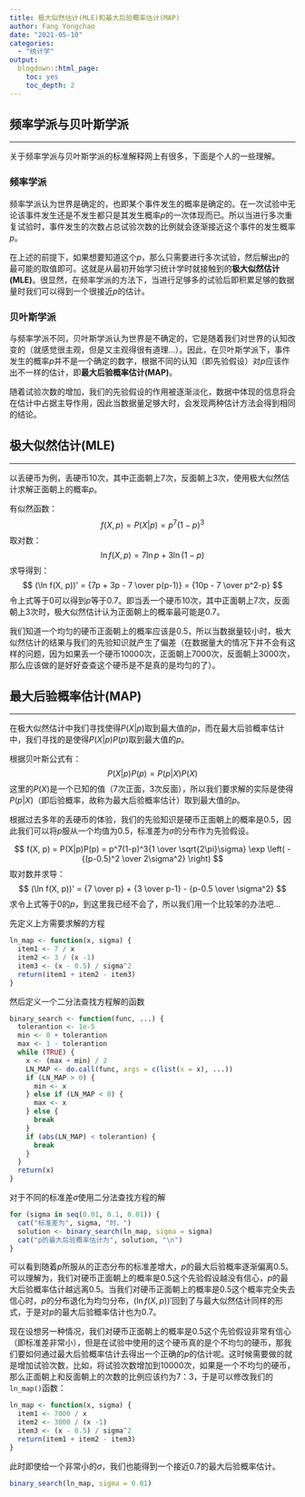 ```yaml
---
title: 极大似然估计(MLE)和最大后验概率估计(MAP)
author: Fang Yongchao
date: "2021-05-10"
categories:
  - "统计学"
output:
  blogdown::html_page:
    toc: yes
    toc_depth: 2
---
```


## 频率学派与贝叶斯学派

-------------------------------

关于频率学派与贝叶斯学派的标准解释网上有很多，下面是个人的一些理解。

### 频率学派

频率学派认为世界是确定的，也即某个事件发生的概率是确定的。在一次试验中无论该事件发生还是不发生都只是其发生概率$p$的一次体现而已。所以当进行多次重复试验时，事件发生的次数占总试验次数的比例就会逐渐接近这个事件的发生概率$p$。

在上述的前提下，如果想要知道这个$p$，那么只需要进行多次试验，然后解出$p$的最可能的取值即可。这就是从最初开始学习统计学时就接触到的**极大似然估计(MLE)**。很显然，在频率学派的方法下，当进行足够多的试验后即积累足够的数据量时我们可以得到一个很接近$p$的估计。

### 贝叶斯学派

与频率学派不同，贝叶斯学派认为世界是不确定的，它是随着我们对世界的认知改变的（就感觉很主观，但是又主观得很有道理...）。因此，在贝叶斯学派下，事件发生的概率$p$并不是一个确定的数字，根据不同的认知（即先验假设）对$p$应该作出不一样的估计，即**最大后验概率估计(MAP)**。

随着试验次数的增加，我们的先验假设的作用被逐渐淡化，数据中体现的信息将会在估计中占据主导作用，因此当数据量足够大时，会发现两种估计方法会得到相同的结论。

## 极大似然估计(MLE)

-------------------------------

以丢硬币为例，丢硬币10次，其中正面朝上7次，反面朝上3次，使用极大似然估计求解正面朝上的概率$p$。

有似然函数：
$$
f(X, p) = P(X|p) = p^7(1-p)^3
$$
取对数：
$$
\ln f(X, p) = 7\ln p + 3\ln(1-p) 
$$
求导得到：
$$
(\ln f(X, p))' = {7p + 3p  - 7 \over p(p-1)} = {10p - 7 \over p^2-p}
$$
令上式等于0可以得到$p$等于0.7。即当丢一个硬币10次，其中正面朝上7次，反面朝上3次时，极大似然估计认为正面朝上的概率最可能是0.7。

我们知道一个均匀的硬币正面朝上的概率应该是0.5，所以当数据量较小时，极大似然估计的结果与我们的先验知识就产生了偏差（在数据量大的情况下并不会有这样的问题，因为如果丢一个硬币10000次，正面朝上7000次，反面朝上3000次，那么应该做的是好好查查这个硬币是不是真的是均匀的了）。

## 最大后验概率估计(MAP)

-------------------------------

在极大似然估计中我们寻找使得$P(X|p)$取到最大值的$p$，而在最大后验概率估计中，我们寻找的是使得$P(X|p)P(p)$取到最大值的$p$。

根据贝叶斯公式有：
$$
P(X|p)P(p) = P(p|X)P(X)
$$
这里的$P(X)$是一个已知的值（7次正面，3次反面），所以我们要求解的实际是使得$P(p|X)$（即后验概率，故称为最大后验概率估计）取到最大值的$p$。

根据过去多年的丢硬币的体验，我们的先验知识是硬币正面朝上的概率是0.5，因此我们可以将$p$服从一个均值为0.5，标准差为$\sigma$的分布作为先验假设。

$$
f(X, p) = P(X|p)P(p) = p^7(1-p)^3{1 \over \sqrt{2\pi}\sigma} \exp \left( -{(p-0.5)^2 \over 2\sigma^2}  \right)
$$
取对数并求导：
$$
(\ln f(X, p))' = {7 \over p} + {3 \over p-1} - {p-0.5 \over \sigma^2}
$$
求令上式等于0的$p$，到这里我已经不会了，所以我们用一个比较笨的办法吧...

先定义上方需要求解的方程
```r
ln_map <- function(x, sigma) {
  item1 <- 7 / x
  item2 <- 3 / (x -1)
  item3 <- (x - 0.5) / sigma^2
  return(item1 + item2 - item3)
}
```

然后定义一个二分法查找方程解的函数
```r
binary_search <- function(func, ...) {
  tolerantion <- 1e-5
  min <- 0 + tolerantion
  max <- 1 - tolerantion
  while (TRUE) {
    x <- (max + min) / 2
    LN_MAP <- do.call(func, args = c(list(x = x), ...))
    if (LN_MAP > 0) {
      min <- x
    } else if (LN_MAP < 0) {
      max <- x
    } else {
      break
    }
    if (abs(LN_MAP) < tolerantion) {
      break
    }
  }
  return(x)
}
```

对于不同的标准差$\sigma$使用二分法查找方程的解
```r
for (sigma in seq(0.01, 0.1, 0.01)) {
  cat("标准差为", sigma, "时，")
  solution <- binary_search(ln_map, sigma = sigma)
  cat("p的最大后验概率估计为", solution, "\n")
}
```
可以看到随着$p$所服从的正态分布的标准差增大，$p$的最大后验概率逐渐偏离0.5。可以理解为，我们对硬币正面朝上的概率是0.5这个先验假设越没有信心，$p$的最大后验概率估计越远离0.5。当我们对硬币正面朝上的概率是0.5这个概率完全失去信心时，$p$的分布退化为均匀分布，$(\ln f(X, p))'$回到了与最大似然估计同样的形式，于是对$p$的最大后验概率估计也为0.7。

现在设想另一种情况，我们对硬币正面朝上的概率是0.5这个先验假设非常有信心（即标准差非常小），但是在试验中使用的这个硬币真的是个不均匀的硬币，那我们要如何通过最大后验概率估计去得出一个正确的$p$的估计呢。这时候需要做的就是增加试验次数，比如，将试验次数增加到10000次，如果是一个不均匀的硬币，那么正面朝上和反面朝上的次数的比例应该约为7：3，于是可以修改我们的`ln_map()`函数：

```r
ln_map <- function(x, sigma) {
  item1 <- 7000 / x
  item2 <- 3000 / (x -1)
  item3 <- (x - 0.5) / sigma^2
  return(item1 + item2 - item3)
}
```

此时即使给一个非常小的$\sigma$，我们也能得到一个接近0.7的最大后验概率估计。

```r
binary_search(ln_map, sigma = 0.01)
```
